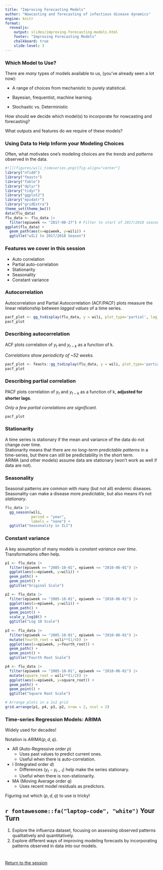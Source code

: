 ```yaml
---
title: "Improving Forecasting Models"
author: "Nowcasting and forecasting of infectious disease dynamics"
engine: knitr
format:
  revealjs:
    output: slides/improving-forecasting-models.html
    footer: "Improving Forecasting Models"
    chalkboard: true
    slide-level: 3
---
```


### Which Model to Use?

There are *many* types of models available to us, (you've already seen a lot now):

-   A range of choices from mechanistic to purely statistical.

-   Bayesian, frequentist, machine learning.

-   Stochastic vs. Deterministic

How should we decide which model(s) to incorporate for nowcasting and forecasting? 

What outputs and features do we require of these models?


### Using Data to Help Inform your Modeling Choices

Often, what motivates one's modeling choices are the *trends* and *patterns* observed in the data.


```r
#![](figures/wili_timeseries.png){fig-align="center"}
library("nfidd")
library("feasts")
library("fable")
library("dplyr")
library("tidyr")
library("ggplot2")
library("epidatr")
library("gridExtra")
theme_set(theme_bw())
data(flu_data)
flu_data <- flu_data |>
  filter(epiweek <= "2017-08-27") # Filter to start of 2017/2018 season
ggplot(flu_data) +
  geom_path(aes(x=epiweek, y=wili)) + 
  ggtitle("wILI to 2017/2018 Season")
```

### Features we cover in this session

- Auto correlation
- Partial auto-correlation
- Stationarity
- Seasonality
- Constant variance


### Autocorrelation

Autocorrelation and Partial Autocorrelation (ACF/PACF) plots measure the linear 
relationship between *lagged values* of a time series. 

```r
pacf_plot <- gg_tsdisplay(flu_data, y = wili, plot_type='partial', lag_max = 104)
pacf_plot
```

### Describing autocorrelation

ACF plots correlation of $y_t$ and $y_{t-k}$ as a function of k.

*Correlations show periodicity of ~52 weeks.*

```r
pacf_plot <- feasts::gg_tsdisplay(flu_data, y = wili, plot_type='partial', lag_max = 104)
pacf_plot
```

### Describing partial correlation

PACF plots correlation of $y_t$ and $y_{t-k}$ as a function of k, **adjusted for shorter lags**.

*Only a few partial correlations are significant.*

```r
pacf_plot
```

### Stationarity

A time series is stationary if the mean and variance of the data do not change over time.
<br>
Stationarity means that there are *no long-term predictable patterns* in a time-series, but there can still be predictability in the short term.
<br>
ARIMA (and other models) assume data are stationary (won't work as well if data are not).

### Seasonality

Seasonal patterns are common with many (but not all) endemic diseases.
Seasonality can make a disease more *predictable*, but also means it's not *stationary*.


```r
flu_data |> 
  gg_season(wili, 
            period = "year",
            labels = "none") +
  ggtitle("Seasonality in ILI")
```

### Constant variance

A key assumption of many models is *constant variance over time*.
Transformations often help.

```r
p1 <- flu_data |>
  filter(epiweek >= "2005-10-01", epiweek <= "2010-06-01") |>
  ggplot(aes(x=epiweek, y=wili)) +
  geom_path() + 
  geom_point() + 
  ggtitle("Original Scale")

p2 <- flu_data |>
  filter(epiweek >= "2005-10-01", epiweek <= "2010-06-01") |>
  ggplot(aes(x=epiweek, y=wili)) +
  geom_path() + 
  geom_point() +
  scale_y_log10() + 
  ggtitle("Log 10 Scale")
  
p3 <- flu_data |>
  filter(epiweek >= "2005-10-01", epiweek <= "2010-06-01") |>
  mutate(fourth_root = wili**(1/4)) |>
  ggplot(aes(x=epiweek, y=fourth_root)) +
  geom_path() + 
  geom_point() + 
  ggtitle("Fourth Root Scale")

p4 <- flu_data |>
  filter(epiweek >= "2005-10-01", epiweek <= "2010-06-01") |>
  mutate(square_root = wili**(1/2)) |>
  ggplot(aes(x=epiweek, y=square_root)) +
  geom_path() + 
  geom_point() + 
  ggtitle("Square Root Scale")

# Arrange plots in a 2x2 grid
grid.arrange(p1, p4, p3, p2, nrow = 2, ncol = 2)
```

### Time-series Regression Models: ARIMA {.smaller}

Widely used for decades!

Notation is $ARIMA(p, d, q).$

- AR (Auto-Regressive order $p$)
    - Uses past values to predict current ones.
    - Useful when there is auto-correlation.
- I (Integrated order $d$)
    - Differences ($y_t - y_{t-1}$) help make the series stationary.
    - Useful when there is non-stationarity.
- MA (Moving Average order $q$)
    - Uses recent model residuals as predictors.

Figuring out which $(p,d,q)$ to use is tricky!

## `r fontawesome::fa("laptop-code", "white")` Your Turn {background-color="#447099" transition="fade-in"}

1.  Explore the influenza dataset, focusing on assessing observed patterns qualitatively and quantitatively.
2.  Explore different ways of improving modeling forecasts by incorporating patterns observed in data into our models.

# 

[Return to the session](../forecasting-models)
